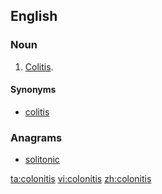 ==English==

===Noun===
{{en-noun|-}}

# {{obsolete}} [[colitis|Colitis]].

====Synonyms====
* [[colitis]]

===Anagrams===
* [[solitonic#English|solitonic]]
[[ta:colonitis]]
[[vi:colonitis]]
[[zh:colonitis]]